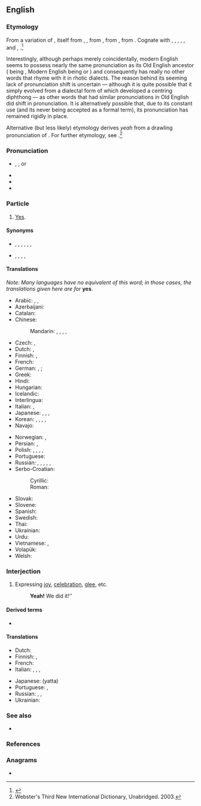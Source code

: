 {{also|þeah}}
==English==
{{wikipedia}}

===Etymology===
{{wikipedia|yes and no}}
From a variation of {{m|en|yea}}, itself from {{inh|en|enm|ya}}, {{m|enm|ye}}, from {{inh|en|ang|ġēa|t=yes}}, from {{inh|en|gem-pro|*ja|t=yes; thus, so}}, from {{inh|en|ine-pro|*yē|t=already}}. Cognate with {{cog|fy|ja}}, {{cog|nl|ja}}, {{cog|de|ja}}, {{cog|da|ja}}, {{cog|nb|ja}}, {{cog|nn|ja}} and {{cog|sv|ja}}, {{cog|is|já}}.<ref>{{R:American Heritage Dictionary|edition=4th}}</ref>

Interestingly, although perhaps merely coincidentally, modern English {{m|en||yeah}} seems to possess nearly the same pronunciation as its Old English ancestor ({{cog|ang||ġēa}} being {{IPAchar|/jæːɑ/}}, Modern English {{m|en||yeah}} being {{IPAchar|[jɛə̯]}} or {{IPAchar|[jæə̯]}}) and consequently has really no other words that rhyme with it in rhotic dialects. The reason behind its seeming lack of pronunciation shift is uncertain — although it is quite possible that it simply evolved from a dialectal form of {{m|en|yea}} which developed a centring diphthong — as other words that had similar pronunciations in Old English did shift in pronunciation. It is alternatively possible that, due to its constant use (and its never being accepted as a formal term), its pronunciation has remained rigidly in place.

Alternative (but less likely) etymology derives ''yeah'' from a drawling pronunciation of {{m|en|yes}}. For further etymology, see {{l|en|yes}}.<ref>Webster's Third New International Dictionary, Unabridged. 2003.</ref>

===Pronunciation===
* {{IPA|[jɛə̯]|lang=en}}, {{IPAchar|[jɛ.ə]}}, or {{IPAchar|[jæə̯]}}
* {{audio|en-us-yeah.ogg|Audio (US)|lang=en}}
* {{audio|en-us-yeah-interjection.ogg|Audio (US)|lang=en}}
* {{rhymes|ɛə|lang=en}}

===Particle===
{{en-part}}

# {{lb|en|informal|colloquial}} [[yes|Yes]].

====Synonyms====
* {{sense|agreement}} {{l|en|yes}}, {{l|en|yep}}, {{l|en|yup}}, {{l|en|aye}}, {{l|en|ya}}, {{l|en|yea}}, {{l|en|uh-huh}}
* {{sense|joy}} {{l|en|hurrah}}, {{l|en|hurray}}, {{l|en|woohoo}}, {{l|en|yay}}, {{l|en|yippee}}<!--etc-->

====Translations====
''Note: Many languages have no equivalent of this word; in those cases, the translations given here are for'' '''yes'''.
{{trans-top|yes}}
* Arabic: {{t|ar|أَيْوَة}} {{qualifier|Eastern Arabic}}, {{t|ar|إِيَّة}} {{qualifier|Western Arabic}}, {{t+|ar|آ}} {{qualifier|Egyptian Arabic}}
* Azerbaijani: {{t|az|həri}}
* Catalan: {{t+|ca|sí}}
* Chinese:
*: Mandarin: {{t+|cmn|是啊|tr=shì a|sc=Hani}}, {{t|cmn|[[對]][[啊]]|sc=Hani}}, {{t|cmn|[[对]][[啊]]|tr=duì a|sc=Hani}}, {{t+|cmn|啊|tr=à|sc=Hani}}, {{t+|cmn|嗯|tr=ǹg|sc=Hani}}
* Czech: {{t+|cs|jo}}, {{t+|cs|no}} <!-- Yes, this is in the right place, "no" means "yeah" or "yep" in Czech, Slovak, Polish -->
* Dutch: {{t+|nl|ja}}, {{t+|nl|jawel}}
* Finnish: {{t+|fi|joo}}, {{t+|fi|juu}}
* French: {{t+|fr|ouais}}
* German: {{qualifier|yeah:}} {{t+|de|jo}}, {{t|de|joa}}; {{qualifier|yes:}} {{t+|de|ja}}
* Greek: {{t+|el|ναι}}
* Hindi: {{t+|hi|हाँ|tr=hā̃|sc=Deva}}
* Hungarian: {{t+|hu|igen}}
* Icelandic: {{t+|is|já}}
* Interlingua: {{t+|ia|si}}
* Italian: {{t+|it|si}}, {{t+|it|già}}
* Japanese: {{t|ja|うん|tr=un}}, {{t+|ja|そう|tr=sō}}, {{t+|ja|ええ|tr=ē}}, {{t+|ja|ああ|tr=ā}}
* Korean: {{t+|ko|응}}, {{t+|ko|네}}, {{t+|ko|예}}, {{t+|ko|응}}, {{t+|ko|어}}
* Navajo: {{t|nv|wehee}}
{{trans-mid}}
* Norwegian: {{t+|no|ja}}, {{t|no|yeah}}
* Persian: {{t+|fa|بله|tr=bale}}, {{t+|fa|آره|tr=âre|sc=fa-Arab}}
* Polish: {{t+|pl|tak}}, {{t+|pl|no}}<!-- Yes, this is in the right place, "no" means "yeah" or "yep" in Czech, Slovak, Polish -->, {{t+|pl|ta|m}} {{qualifier|colloquial}}, {{t+|pl|aha|m}}, {{t+|pl|acha}}
* Portuguese: {{t+|pt|sim}}
* Russian: {{t+|ru|ага́}}, {{t+|ru|ага́|tr=ahá}}, {{t+|ru|угу́}}, {{t+|ru|угу́|tr=uhú}}, {{t+|ru|так}}, {{t+|ru|ну}}
* Serbo-Croatian: {{t+|sh|da}} {{t+|sh|da}}
*: Cyrillic: {{t|sh|dа|sc=Cyrl}}
*: Roman: {{t+|sh|da|sc=Latn}}
* Slovak: {{t|sk|no}} <!-- Yes, this is in the right place, "no" means "yeah" or "yep" in Czech, Slovak, Polish -->
* Slovene: {{t+|sl|ja}}
* Spanish: {{t+|es|sí}}
* Swedish: {{t+|sv|ja|n}}
* Thai: {{t+|th|เออ}}
* Ukrainian: {{t|uk|еге́}}
* Urdu: {{t|ur|ہاں|tr=hā̃|sc=ur-Arab}}
* Vietnamese: {{t|vi|ừ}} {{qualifier|informal}}, {{t+|vi|ờ}} {{qualifier|informal}}
* Volapük: {{t+|vo|si}}
* Welsh: {{t|cy|iah}}
{{trans-bottom}}

===Interjection===
{{en-interj}}

# Expressing [[joy]], [[celebration]], [[glee]], etc.
#: '''Yeah!''' We did it!''

====Derived terms====
* {{l|en|yeah right}}

====Translations====
{{trans-top|expressing joy}}
* Dutch: {{t+|nl|euh}}
* Finnish: {{t+|fi|jee}}, {{t+|fi|joo}}
* French: {{t+|fr|ouais}}
* Italian: {{t+|it|sì}}, {{t+|it|vai}}, {{t+|it|evvai}}, {{t|it|evviva}}
{{trans-mid}}
* Japanese: {{t|ja|やった}} (yatta)
* Portuguese: {{t+|pt|é!}}, {{t|pt|isso aí!}}
* Russian: {{t+|ru|да!}}, {{t+|ru|ура́!}}, {{t|ru|э-ге́й!}}
* Ukrainian: {{t+|uk|так!}}
{{trans-bottom}}

===See also===
* {{l|en|yes}}

===References===
<references/>

===Anagrams===
* {{anagrams|en|Haye|haye|heya}}